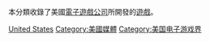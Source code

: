 {{CatAZ}}
本分類收錄了美國[[遊戲開發者|電子遊戲公司]]所開發的[[電子遊戲|遊戲]]。

[[Category:各地開發電子遊戲|United States]]
[[Category:美國媒體|Category:美國媒體]]
[[Category:美国电子游戏界|Category:美国电子游戏界]]